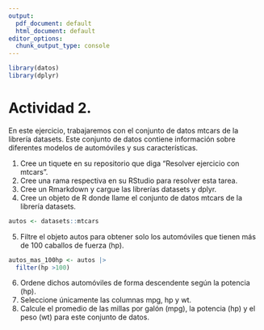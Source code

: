```yaml
---
output:
  pdf_document: default
  html_document: default
editor_options: 
  chunk_output_type: console
---
```


```r
library(datos)
library(dplyr)
```

# Actividad 2.

En este ejercicio, trabajaremos con el conjunto de datos mtcars de la librería datasets. Este conjunto de datos contiene información sobre diferentes modelos de automóviles y sus características.

1. Cree un tiquete en su repositorio que diga “Resolver ejercicio con mtcars”.
2. Cree una rama respectiva en su RStudio para resolver esta tarea.
3. Cree un Rmarkdown y cargue las librerías datasets y dplyr.
4. Cree un objeto de R donde llame el conjunto de datos mtcars de la librería datasets. 

```r
autos <- datasets::mtcars
```

5. Filtre el objeto autos para obtener solo los automóviles que tienen más de 100 caballos de fuerza (hp).

```r
autos_mas_100hp <- autos |> 
  filter(hp >100)
```

6. Ordene dichos automóviles de forma descendente según la potencia (hp).
7. Seleccione únicamente las columnas mpg, hp y wt.
8. Calcule el promedio de las millas por galón (mpg), la potencia (hp) y el peso (wt) para este conjunto de datos.

